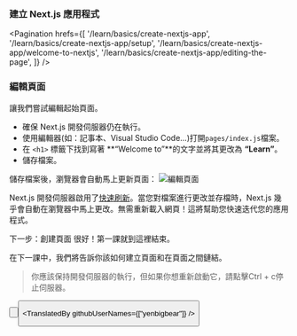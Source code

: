 
### **建立 Next.js 應用程式**

<Pagination
  hrefs={[
    '/learn/basics/create-nextjs-app',
    '/learn/basics/create-nextjs-app/setup',
    '/learn/basics/create-nextjs-app/welcome-to-nextjs',
    '/learn/basics/create-nextjs-app/editing-the-page',
  ]}
/>

### 編輯頁面
讓我們嘗試編輯起始頁面。

+ 確保 Next.js 開發伺服器仍在執行。
+ 使用編輯器(如：記事本、Visual Studio Code...)打開`pages/index.js`檔案。
+ 在 `<h1>` 標籤下找到寫著 **“Welcome to”**的文字並將其更改為 **“Learn”**。
+ 儲存檔案。

儲存檔案後，瀏覽器會自動馬上更新頁面：
![編輯頁面](https://nextjs.org/static/images/learn/create-nextjs-app/learn-nextjs.png "編輯頁面")

Next.js 開發伺服器啟用了[快速刷新][1]。當您對檔案進行更改並存檔時，Next.js 幾乎會自動在瀏覽器中馬上更改。無需重新載入網頁！這將幫助您快速迭代您的應用程式。

下一步：創建頁面
很好！第一課就到這裡結束。

在下一課中，我們將告訴你該如何建立頁面和在頁面之間鏈結。

<Blockquote>
你應該保持開發伺服器的執行，但如果你想重新啟動它，請點擊Ctrl + c停止伺服器。
</Blockquote>

<Button
  content="返回 ←"
  url="/learn/basics/create-nextjs-app/welcome-to-nextjs"
  basicStyle="text-white bg-[#0070f3]"
  hoverStyle="hover:opacity-90"
/>

<Button
  content="下一課 →"
  url="/learn/basics/create-nextjs-app/navigate-between-pages"
  basicStyle="text-white bg-[#0070f3]"
  hoverStyle="hover:opacity-90"
/>

<TranslatedBy githubUserNames={["yenbigbear"]} />

[1]: /docs/basic-features/fast-refresh "快速刷新"